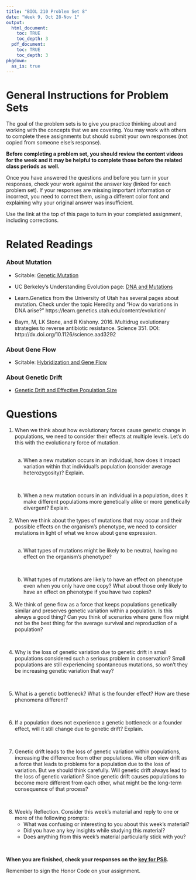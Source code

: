 ```yaml
---
title: "BIOL 210 Problem Set 8"
date: "Week 9, Oct 28-Nov 1"
output: 
  html_document:
    toc: TRUE
    toc_depth: 3
  pdf_document:
    toc: TRUE
    toc_depth: 3
pkgdown:
  as_is: true
---
```

# General Instructions for Problem Sets

The goal of the problem sets is to give you practice thinking about and working with the concepts that we are covering. You may work with others to complete these assignments but should submit your own responses (not copied from someone else's response). 

<b>Before completing a problem set, you should review the content videos for the week and it may be helpful to complete those before the related class periods as well.</b>

Once you have answered the questions and before you turn in your responses, check your work against the answer key (linked for each problem set). If your responses are missing important information or incorrect, you need to correct them, using a different color font and explaining why your original answer was insufficient.

Use the link at the top of this page to turn in your completed assignment, including corrections.

# Related Readings

### About Mutation
* Scitable: [Genetic Mutation](https://www.nature.com/scitable/topicpage/genetic-mutation-1127/)

* UC Berkeley’s Understanding Evolution page: [DNA and Mutations](https://evolution.berkeley.edu/dna-and-mutations/)

* Learn.Genetics from the University of Utah has several pages about mutation. Check under the topic Heredity and “How do variations in DNA arise?” https://learn.genetics.utah.edu/content/evolution/

* Baym, M, LK Stone, and R Kishony. 2016. Multidrug evolutionary strategies to reverse antibiotic resistance. Science 351. DOI: http://dx.doi.org/10.1126/science.aad3292 

### About Gene Flow

* Scitable: [Hybridization and Gene Flow](https://www.nature.com/scitable/topicpage/hybridization-and-gene-flow-34546/)

### About Genetic Drift

* [Genetic Drift and Effective Population Size](https://www.nature.com/scitable/topicpage/genetic-drift-and-effective-population-size-772523/)


# Questions

<ol>
<li>When we think about how evolutionary forces cause genetic change in populations, we need to consider their effects at multiple levels. Let’s do this with the evolutionary force of mutation.</li><br>
<ol type="a">
<li>When a new mutation occurs in an individual, how does it impact variation within that individual’s population (consider average heterozygosity)? Explain.</li><br>

<li>When a new mutation occurs in an individual in a population, does it make different populations more genetically alike or more genetically divergent? Explain.</li><br>
</ol>

<li>When we think about the types of mutations that may occur and their possible effects on the organism’s phenotype, we need to consider mutations in light of what we know about gene expression.</li><br>
<ol type="a">
<li>What types of mutations might be likely to be neutral, having no effect on the organism’s phenotype?</li><br>

<li>What types of mutations are likely to have an effect on phenotype even when you only have one copy? What about those only likely to have an effect on phenotype if you have two copies?</li><br>
</ol>

<li>We think of gene flow as a force that keeps populations genetically similar and preserves genetic variation within a population. Is this always a good thing? Can you think of scenarios where gene flow might not be the best thing for the average survival and reproduction of a population?</li><br>

<li>Why is the loss of genetic variation due to genetic drift in small populations considered such a serious problem in conservation? Small populations are still experiencing spontaneous mutations, so won’t they be increasing genetic variation that way?</li><br>

<li>What is a genetic bottleneck? What is the founder effect? How are these phenomena different?</li><br>

<li>If a population does not experience a genetic bottleneck or a founder effect, will it still change due to genetic drift? Explain.</li><br>

<li>Genetic drift leads to the loss of genetic variation within populations, increasing the difference from other populations. We often view drift as a force that leads to problems for a population due to the loss of variation. But we should think carefully. Will genetic drift always lead to the loss of genetic variation? Since genetic drift causes populations to become more different from each other, what might be the long-term consequence of that process?</li>

<br>

<li>Weekly Reflection. Consider this week’s material and reply to one or more of the following prompts:
<ul>
<li> What was confusing or interesting to you about this week’s material?</li>
 
<li> Did you have any key insights while studying this material?</li>

<li> Does anything from this week’s material particularly stick with you?</li>
</ul>
</ol>
<br>

<b>When you are finished, check your responses on the [key for PS8](ps8key.html).</b>

Remember to sign the Honor Code on your assignment.